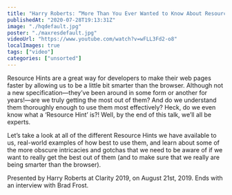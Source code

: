 ```yaml
---
title: "Harry Roberts: “More Than You Ever Wanted to Know About Resource Hints” — Clarity 2019"
publishedAt: "2020-07-28T19:13:31Z"
image: "./hqdefault.jpg"
poster: "./maxresdefault.jpg"
videoUrl: "https://www.youtube.com/watch?v=wFLL3Fd2-o8"
localImages: true
tags: ["video"]
categories: ["unsorted"]
---
```


Resource Hints are a great way for developers to make their web pages faster by allowing us to be a little bit smarter than the browser. Although not a new specification—they’ve been around in some form or another for years!—are we truly getting the most out of them? And do we understand them thoroughly enough to use them most effectively? Heck, do we even know what a ‘Resource Hint’ is?! Well, by the end of this talk, we’ll all be experts.

Let’s take a look at all of the different Resource Hints we have available to us, real-world examples of how best to use them, and learn about some of the more obscure intricacies and gotchas that we need to be aware of if we want to really get the best out of them (and to make sure that we really are being smarter than the browser).

Presented by Harry Roberts at Clarity 2019, on August 21st, 2019. Ends with an interview with Brad Frost.

